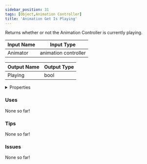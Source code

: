 ```yaml
---
sidebar_position: 31
tags: [Object,Animation Controller]
title: 'Animation Get Is Playing'
---
```


Returns whether or not the Animation Controller is currently playing.




<EsbSvg />

| Input Name | Input Type |
|-----------|-----------|
| Animator | animation controller |

| Output Name | Output Type |
|-----------|-----------|
| Playing | bool |


<details>
  <summary>Properties</summary>
  <div>
    <div>
    <table>
      <thead>
        <tr>
          <th>Is beta required?</th>
          <th>❌</th>
        </tr>
        <tr>
          <th>Is this chip a trolling risk?</th>
          <th>❌</th>
        </tr>
        <tr>
          <th>Is this chip a role assignment risk?</th>
          <th>❌</th>
        </tr>
        <tr>
          <th>Chip UUID</th>
          <th>b45a0e10-189e-4211-b152-f04863d36e8c</th>
        </tr>
      </thead>
    </table>
    </div>
  </div>
</details>

### Uses

None so far!

### Tips

None so far!

### Issues

None so far!